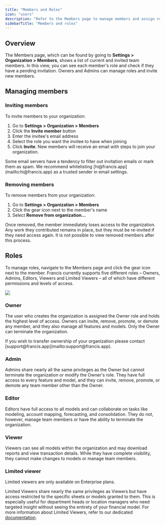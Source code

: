 ```yaml
---
title: "Members and Roles"
icon: "users"
description: "Refer to the Members page to manage members and assign roles in your organization."
sidebarTitle: "Members and roles"
---
```


## Overview

The Members page, which can be found by going to **Settings \> Organization \> Members**, shows a list of current and invited team members. In this view, you can see each member's role and check if they have a pending invitation. Owners and Admins can manage roles and invite new members.

## Managing members

### Inviting members

To invite members to your organization:

1. Go to **Settings \> Organization \> Members**
2. Click the **Invite member** button
3. Enter the invitee's email address
4. Select the role you want the invitee to have when joining
5. Click **Invite**. New members will receive an email with steps to join your organization.

<Info>
  Some email servers have a tendency to filter out invitation emails or mark them as spam. We recommend whitelisting [hi@francis.app](mailto:hi@francis.app) as a trusted sender in email settings.
</Info>

### Removing members

To remove members from your organization:

1. Go to **Settings \> Organization \> Members**
2. Click the gear icon next to the member's name
3. Select **Remove from organization...**

Once removed, the member immediately loses access to the organization. Any work they contributed remains in place, but they must be re-invited if they need access again. It is not possible to view removed members after this process.

## Roles

To manage roles, navigate to the Members page and click the gear icon next to the member. Francis currently supports five different roles – Owners, Admins, Editors, Viewers and Limited Viewers – all of which have different permissions and levels of access.

<img
  className="block dark:hidden"
  src="/images/documentation/getting-started/administration/members-roles/roles-permissions-light.png"
/>

### Owner

The user who creates the organization is assigned the Owner role and holds the highest level of access. Owners can invite, remove, promote, or demote any member, and they also manage all features and models. Only the Owner can terminate the organization.

<Info>
  If you wish to transfer ownership of your organization please contact [support@francis.app](mailto:support@francis.app).
</Info>

### Admin

Admins share nearly all the same privileges as the Owner but cannot terminate the organization or modify the Owner's role. They have full access to every feature and model, and they can invite, remove, promote, or demote any team member other than the Owner.

### Editor

Editors have full access to all models and can collaborate on tasks like modeling, account mapping, forecasting, and consolidation. They do not, however, manage team members or have the ability to terminate the organization.

### Viewer

Viewers can see all models within the organization and may download reports and view transaction details. While they have complete visibility, they cannot make changes to models or manage team members.

### Limited viewer

<Info>
  Limited viewers are only available on Enterprise plans.
</Info>

Limited Viewers share nearly the same privileges as Viewers but have access restricted to the specific sheets or models granted to them. This is especially useful for department heads or location managers who need targeted insight without seeing the entirety of your financial model. For more information about Limited Viewers, refer to our dedicated [documentation](/documentation/confidentiality/limited-viewers).